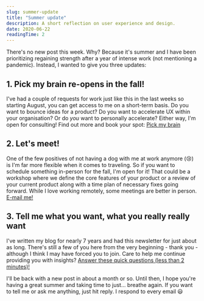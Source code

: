 ```yaml
---
slug: summer-update
title: "Summer update"
description: A short reflection on user experience and design.
date: 2020-06-22
readingTime: 2
---
```


There's no new post this week. Why? Because it's summer and I have been prioritizing regaining strength after a year of intense work (not mentioning a pandemic). Instead, I wanted to give you three updates:

## 1. Pick my brain re-opens in the fall!
I've had a couple of requests for work just like this in the last weeks so starting August, you can get access to me on a short-term basis. Do you want to bounce ideas for a product? Do you want to accelerate UX within your organisation? Or do *you* want to personally accelerate? Either way, I'm open for consulting! Find out more and book your spot: <a href="/course/">Pick my brain</a>

## 2. Let's meet!
One of the few positives of not having a dog with me at work anymore (😢) is I'm far more flexible when it comes to traveling. So if you want to schedule something in-person for the fall, I'm open for it! That could be a workshop where we define the core features of your product or a review of your current product along with a time plan of necessary fixes going forward. While I love working remotely, some meetings are better in person. <a href="mailto:anton@antonsten.com">E-mail me!</a>

## 3. Tell me what you want, what you really really want
I've written my blog for nearly 7 years and had this newsletter for just about as long. There's still a few of you here from the very beginning - thank you - although I think I may have forced you to join. Care to help me continue providing you with insights? <a href="https://ooto.typeform.com/to/EJku4B">Answer these quick questions (less than 2 minutes)!</a>

I'll be back with a new post in about a month or so. Until then, I hope you're having a great summer and taking time to just... breathe again. If you want to tell me or ask me anything, just hit reply. I respond to every email 😃